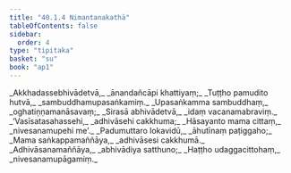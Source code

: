 ```yaml
---
title: "40.1.4 Nimantanakathā"
tableOfContents: false
sidebar:
  order: 4
type: "tipitaka"
basket: "su"
book: "ap1"
---
```



<DynamicBreadcrumb />

<Division number="50" book="ap1">

<Paragraph number="4347" type="verses" book="ap1">
_Akkhadassebhivādetvā,_  
_ānandañcāpi khattiyaṃ;_  
_Tuṭṭho pamudito hutvā,_  
_sambuddhamupasaṅkamiṃ._  

</Paragraph>

</Division>
<Division number="51" book="ap1">

<Paragraph number="4348" type="verses" book="ap1">
_Upasaṅkamma sambuddhaṃ,_  
_oghatiṇṇamanāsavaṃ;_  
_Sirasā abhivādetvā,_  
_idaṃ vacanamabraviṃ._  

</Paragraph>

</Division>
<Division number="52" book="ap1">

<Paragraph number="4349" type="verses" book="ap1">
_‘Vasīsatasahassehi,_  
_adhivāsehi cakkhuma;_  
_Hāsayanto mama cittaṃ,_  
_nivesanamupehi me’._  

</Paragraph>

</Division>
<Division number="53" book="ap1">

<Paragraph number="4350" type="verses" book="ap1">
_Padumuttaro lokavidū,_  
_āhutīnaṃ paṭiggaho;_  
_Mama saṅkappamaññāya,_  
_adhivāsesi cakkhumā._  

</Paragraph>

</Division>
<Division number="54" book="ap1">

<Paragraph number="4351" type="verses" book="ap1">
_Adhivāsanamaññāya,_  
_abhivādiya satthuno;_  
_Haṭṭho udaggacittohaṃ,_  
_nivesanamupāgamiṃ._
</Paragraph>
</Division>